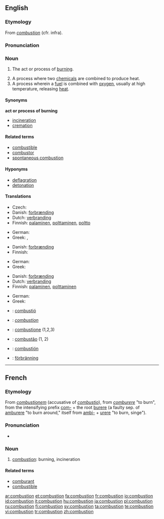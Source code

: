 {{wikipedia}}
==English==

===Etymology===
From {{etyl|fro}} ''[[#French|combustion]]'' (cfr. infra).

===Pronunciation===
{{rfap}}

===Noun===
{{en-noun}}

# {{chemistry}} The act or process of [[burn]]ing.
# A process where two [[chemical]]s are combined to produce heat.
# A process wherein a [[fuel]] is combined with [[oxygen]], usually at high temperature, releasing [[heat]].

====Synonyms====
'''act or process of burning'''
* [[incineration]]
* [[cremation]]

====Related terms====
* [[combustible]]
* [[combustor]]
*[[spontaneous combustion]]

====Hyponyms====
* [[deflagration]]
* [[detonation]]

====Translations====
{{trans-top|the act or process of burning}}
* Czech: {{t-|cs|spalování|n}}
* Danish: [[forbrænding]] {{c}}
* Dutch: [[verbranding]] {{f}} 
* Finnish: [[palaminen]], [[polttaminen]], [[poltto]]
{{trans-mid}}
* German: {{t+|de|Verbrennung|f}}
* Greek: {{t+|el|καύση|f|tr=káfsi|sc=Grek}}, {{t+|el|ανάφλεξη|f|tr=anáfleksi|sc=Grek}}
{{trans-bottom}}

{{trans-top|similar process where two chemicals are combined}}
* Danish: [[forbrænding]] {{c}}
* Finnish: {{t+|fi|palaminen}}
{{trans-mid}}
* German: {{t+|de|Verbrennung|f}}
* Greek: {{t+|el|καύση|f|tr=káfsi|sc=Grek}}
{{trans-bottom}}

{{trans-top|process wherein a fuel is combined with oxygen}}
* Danish: [[forbrænding]] {{c}}
* Dutch: [[verbranding]] {{f}} 
* Finnish: [[palaminen]], [[polttaminen]]
{{trans-mid}}
* German: {{t+|de|Verbrennung|f}}
* Greek: {{t+|el|καύση|f|tr=káfsi|sc=Grek}}
{{trans-bottom}}

{{checktrans-top}}
* {{ttbc|Catalan}}: [[combustió]] {{f}}
* {{ttbc|French}}: ''[[#French|combustion]]''
* {{ttbc|Italian}}: [[combustione]] {{f}} (1,2,3)
{{trans-mid}}
* {{ttbc|Portuguese}}: [[combustão]] {{m}} (1, 2)
* {{ttbc|Spanish}}: [[combustión]] {{f}}
* {{ttbc|Swedish}}: [[förbränning]]
{{trans-bottom}}

----

==French==

===Etymology===
From {{etyl|la}} ''[[combustionem]]'' (accusative of ''[[combustio]]''), from ''[[comburere]]'' "to burn", from the intensifying prefix [[com-]] + the root [[burere]] (a faulty sep. of [[amburere]] "to burn around," itself from [[ambi-]] + [[urere]] "to burn, singe").

===Pronunciation===
* {{IPA|/kɔ̃.bys.sjɔ̃/|lang=fr}}

===Noun===
{{fr-noun|f}}

# [[#Noun|combustion]]: burning, incineration

====Related terms====
* [[comburant]] {{m}}
* [[combustible]]

[[ar:combustion]]
[[et:combustion]]
[[fa:combustion]]
[[fr:combustion]]
[[io:combustion]]
[[id:combustion]]
[[it:combustion]]
[[hu:combustion]]
[[ja:combustion]]
[[pl:combustion]]
[[ru:combustion]]
[[fi:combustion]]
[[sv:combustion]]
[[ta:combustion]]
[[te:combustion]]
[[vi:combustion]]
[[tr:combustion]]
[[zh:combustion]]